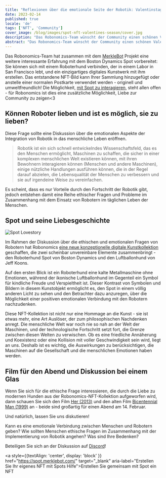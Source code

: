 ```yaml
---
title: "Reflexionen über die emotionale Seite der Robotik: Valentinstags-Limited-NFT-Kollektion"
date: 2023-02-14
published: true
locale: 'de'
tags: ['NFT', 'Community']
cover_image: /blog/images/spot-nft-valentines-season/cover.jpg
description: "Das Robonomics-Team wünscht der Community einen schönen Valentinstag! Heute haben wir alle einen weiteren Grund, über unsere Gefühle zu sprechen, Liebe und Dankbarkeit auszudrücken, etwas Süßes und Angenehmes an unseren Seelenverwandten, Freund - an wen auch immer unser Herz begehrt - zu schenken."
abstract: "Das Robonomics-Team wünscht der Community einen schönen Valentinstag! Heute haben wir alle einen weiteren Grund, über unsere Gefühle zu sprechen, Liebe und Dankbarkeit auszudrücken, etwas Süßes und Angenehmes an unseren Seelenverwandten, Freund - an wen auch immer unser Herz begehrt - zu schenken."
---
```


Das Robonomics-Team hat zusammen mit dem [MerkleBot](https://merklebot.com/) Projekt eine weitere interessante Erfahrung mit dem Boston Dynamics Spot vorbereitet: Sie können sich mit einem Roboterhund verbinden, der in einem Labor in San Francisco lebt, und ein einzigartiges digitales Kunstwerk mit ihm erstellen. Das entstandene NFT-Bild kann Ihrer Sammlung hinzugefügt oder anstelle einer normalen Postkarte verwendet werden - originell und umweltfreundlich! Die Möglichkeit, [mit Spot zu interagieren](https://spot.merklebot.com/), steht allen offen - für Robonomics ist dies eine zusätzliche Möglichkeit, Liebe zur Community zu zeigen\<3

## Können Roboter lieben und ist es möglich, sie zu lieben?

Diese Frage sollte eine Diskussion über die emotionalen Aspekte der Integration von Robotik in das menschliche Leben eröffnen.

> Robotik ist ein sich schnell entwickelndes Wissenschaftsfeld, das es den Menschen ermöglicht, Maschinen zu schaffen, die sicher in einer komplexen menschlichen Welt existieren können, mit ihren Bewohnern interagieren können (Menschen und andere Maschinen), einige nützliche Handlungen ausführen können, die in der Regel darauf abzielen, die Lebensqualität der Menschen zu verbessern und sie auf irgendeine Weise zu vereinfachen.

Es scheint, dass es nur Vorteile durch den Fortschritt der Robotik gibt, jedoch entstehen damit eine Reihe ethischer Fragen und Probleme im Zusammenhang mit dem Einsatz von Robotern im täglichen Leben der Menschen.

## Spot und seine Liebesgeschichte

![Spot Lovestory](/blog/images/spot-nft-valentines-season/spot_lovestory.png)

Im Rahmen der Diskussion über die ethischen und emotionalen Fragen von Robotern hat Robonomics [eine neue konzeptionelle digitale Kunstkollektion](https://singular.app/collectibles/kusama/b437f70371c8622e02-MBVD-2023/16627505-b437f70371c8622e02-MBVD-2023-MBVD-2023-00000006) geschaffen, die zwei scheinbar unvereinbare Elemente zusammenbringt - den Roboterhund Spot von Boston Dynamics und den Luftballonhund von Jeff Koons.

Auf den ersten Blick ist ein Roboterhund eine kalte Metallmaschine ohne Emotionen, während der ikonische Luftballonhund im Gegenteil ein Symbol für kindliche Freude und Verspieltheit ist. Dieser Kontrast von Symbolen und Bildern in diesem Kunstobjekt ermöglicht es, den Spot in einem völlig anderen Licht zu sehen und den Betrachter dazu anzuregen, über die Möglichkeit einer positiven emotionalen Verbindung mit den Robotern nachzudenken.

Diese NFT-Kollektion ist nicht nur eine Hommage an die Kunst - sie ist etwas mehr, eine Art Auslöser, der zum philosophischen Nachdenken anregt. Die menschliche Welt war noch nie so nah an der Welt der Maschinen, und der technologische Fortschritt setzt fort, die Grenze zwischen diesen Welten zu verwischen. Ob es eine friedliche Annäherung und Koexistenz oder eine Kollision mit voller Geschwindigkeit sein wird, liegt an uns. Deshalb ist es wichtig, die Auswirkungen zu berücksichtigen, die Maschinen auf die Gesellschaft und die menschlichen Emotionen haben werden.

## Film für den Abend und Diskussion bei einem Glas

Wenn Sie sich für die ethische Frage interessieren, die durch die Liebe zu modernen Hunden aus der Robonomics-NFT-Kollektion aufgeworfen wird, dann schauen Sie sich den Film [Her (2013)](https://www.imdb.com/title/tt1798709/) und den alten Film [Bicentennial Man (1999)](https://www.imdb.com/title/tt0182789/) an - beide sind großartig für einen Abend am 14. Februar.

Und natürlich, lassen Sie uns diskutieren!

Kann es eine emotionale Verbindung zwischen Menschen und Robotern geben? Wie sollten Menschen ethische Fragen im Zusammenhang mit der Implementierung von Robotik angehen? Was sind Ihre Bedenken?

Beteiligen Sie sich an der Diskussion auf [Discord](https://discord.gg/dyFgwHfCN7)!

<a style={{textAlign: 'center', display: 'block' }} href="https://spot.merklebot.com/" target="_blank" aria-label="Erstellen Sie Ihr eigenes NFT mit Spots Hilfe">Erstellen Sie gemeinsam mit Spot ein NFT</a>